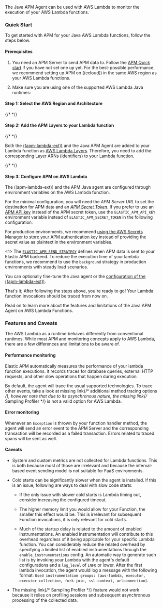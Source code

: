 

<div id="aws-lambda"></div>


The Java APM Agent can be used with AWS Lambda to monitor the execution of your AWS Lambda functions.

<div id="aws-lambda-java-quick-start"></div>

### Quick Start

To get started with APM for your Java AWS Lambda functions, follow the steps below.

<div id="aws-lambda-java-prerequisites"></div>

#### Prerequisites

1. You need an APM Server to send APM data to. Follow the [APM Quick start](((apm-guide-ref))/apm-quick-start.html) if you have not set one up yet. For the best-possible performance, we recommend setting up APM on ((ecloud)) in the same AWS region as your AWS Lambda functions.
1. Make sure you are using one of the supported AWS Lambda Java runtimes:

    <AwsLambdaRuntimes />

#### Step 1: Select the AWS Region and Architecture

{/* <LambdaSelectorLambdaAttributesSelector /> */}

#### Step 2: Add the APM Layers to your Lambda function

{/* <LambdaSelectorExtensionArnReplacement /> */}

<LambdaJavaArnReplacement />

Both the [((apm-lambda-ext))](((apm-lambda-ref))/aws-lambda-arch.html) and the Java APM Agent are added to your Lambda function as [AWS Lambda Layers](https://docs.aws.amazon.com/lambda/latest/dg/invocation-layers.html). Therefore, you need to add the corresponding Layer ARNs (identifiers) to your Lambda function.

{/* <AddExtensionLayerWidget layer_section_type={layer_section_type} /> */}

#### Step 3: Configure APM on AWS Lambda

The ((apm-lambda-ext)) and the APM Java agent are configured through environment variables on the AWS Lambda function.

For the minimal configuration, you will need the _APM Server URL_ to set the destination for APM data and an [_APM Secret Token_](((apm-guide-ref))/secret-token.html).
If you prefer to use an [APM API key](((apm-guide-ref))/api-key.html) instead of the APM secret token, use the `ELASTIC_APM_API_KEY` environment variable instead of `ELASTIC_APM_SECRET_TOKEN` in the following configuration.

For production environments, we recommend [using the AWS Secrets Manager to store your APM authentication key](((apm-lambda-ref))/aws-lambda-secrets-manager.html) instead of providing the secret value as plaintext in the environment variables.

<LambdaConfigureLambdaWidget
  layer_section_type={layer_section_type}
/>
\<1> The [`ELASTIC_APM_SEND_STRATEGY`](((apm-lambda-ref))/aws-lambda-config-options.html#_elastic_apm_send_strategy) defines when APM data is sent to your Elastic APM backend. To reduce the execution time of your lambda functions, we recommend to use the `background` strategy in production environments with steady load scenarios.

You can optionally <DocLink id="serverlessObservabilityApmAgentsJavaConfigure">fine-tune the Java agent </DocLink> or the [configuration of the ((apm-lambda-ext))](((apm-lambda-ref))/aws-lambda-config-options.html).

That's it; After following the steps above, you're ready to go!
Your Lambda function invocations should be traced from now on.

Read on to learn more about the features and limitations of the Java APM Agent on AWS Lambda Functions.

<div id="aws-lambda-features-and-caveats"></div>

### Features and Caveats

The AWS Lambda as a runtime behaves differently from conventional runtimes.
While most APM and monitoring concepts apply to AWS Lambda, there are a few differences and limitations to be aware of.

<div id="aws-lambda-performance-monitoring"></div>

#### Performance monitoring

Elastic APM automatically measures the performance of your lambda function executions.
It records traces for database queries, external HTTP requests,
and other slow operations that happen during execution.

By default, the agent will trace <DocLink id="serverlessObservabilityApmAgentsJavaGetStarted" section="supported-technologies">the usual supported technologies</DocLink>.
To trace other events, take a look at <DocBadge><DocIcon size="s" type="unlink" title="missing link"/> missing link</DocBadge>{/*  <DocLink id="enApmAgentJavaJavaMethodMonitoring">additional method tracing options</DocLink> */}, however note that
due to its asynchronous nature, the <DocBadge><DocIcon size="s" type="unlink" title="missing link"/> missing link</DocBadge>{/*  <DocLink id="enApmAgentJavaMethodSamplingBased">Sampling Profiler</DocLink> */} is not a valid option for AWS Lambda.

<div id="aws-lambda-error-monitoring"></div>

#### Error monitoring

Whenever an `Exception` is thrown by your function handler method, the agent will send an error event to the APM Server
and the corresponding transaction will be recorded as a failed transaction.
Errors related to traced spans will be sent as well.

<div id="aws-lambda-caveats"></div>

#### Caveats
* System and custom metrics are not collected for Lambda functions. This is both because most of those are irrelevant
    and because the interval-based event sending model is not suitable for FaaS environments.

* Cold starts can be significantly slower when the agent is installed. If this is an issue, following are ways to deal with slow code
    starts:

    * If the only issue with slower cold starts is Lambda timing out, consider increasing the configured timeout.
    * The higher memory limit you would allow for your Function, the smaller this effect would be. This is irrelevant for
        subsequent Function invocations, it is only relevant for cold starts.

    * Much of the startup delay is related to the amount of enabled instrumentations. An enabled instrumentation will contribute to this
        overhead regardless of it being applicable for your specific Lambda function. You can considerably reduce the related overhead by
        specifying a limited list of enabled instrumentations through the <DocLink id="serverlessObservabilityApmAgentsJavaConfigure" section="enable_instrumentations-added[1280]">`enable_instrumentations`</DocLink> config.
        An automatic way to generate such list is by invoking your Lambda with the agent's default configurations and a <DocLink id="serverlessObservabilityApmAgentsJavaConfigure" section="log_level">
        `log_level`</DocLink> of `INFO` or lower. After the first lambda invocation, the agent would log a message with the following format: `Used
        instrumentation groups: [aws-lambda, executor, executor-collection, fork-join, ssl-context, urlconnection]`.

* The <DocBadge><DocIcon size="s" type="unlink" title="missing link"/> missing link</DocBadge>{/*  <DocLink id="enApmAgentJavaMethodSamplingBased">Sampling Profiler</DocLink> */} feature would not work because it relies on profiling sessions and
    subsequent asynchronous processing of the collected data.

